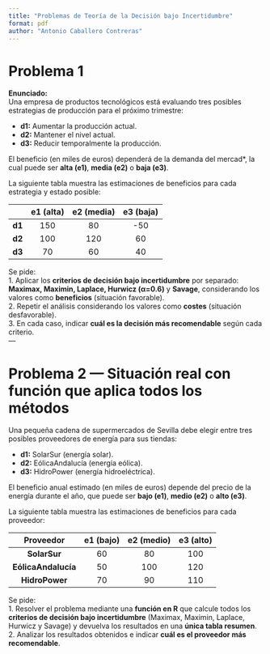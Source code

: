 ---
title: "Problemas de Teoría de la Decisión bajo Incertidumbre"
format: pdf
author: "Antonio Caballero Contreras"
---

# Problema 1 

**Enunciado:**  
Una empresa de productos tecnológicos está evaluando tres posibles estrategias de producción para el próximo trimestre:  

- **d1:** Aumentar la producción actual.  
- **d2:** Mantener el nivel actual.  
- **d3:** Reducir temporalmente la producción.  

El beneficio (en miles de euros) dependerá de la demanda del mercad*, la cual puede ser **alta (e1)**, **media (e2)** o **baja (e3)**.  

La siguiente tabla muestra las estimaciones de beneficios para cada estrategia y estado posible:

|        | e1 (alta) | e2 (media) | e3 (baja) |
|:------:|:----------:|:-----------:|:-----------:|
| **d1** | 150        | 80          | -50         |
| **d2** | 100        | 120         | 60          |
| **d3** | 70         | 60          | 40          |

Se pide:  
1. Aplicar los **criterios de decisión bajo incertidumbre** por separado: **Maximax, Maximin, Laplace, Hurwicz (α=0.6)** y **Savage**, considerando los valores como **beneficios** (situación favorable).  
2. Repetir el análisis considerando los valores como **costes** (situación desfavorable).  
3. En cada caso, indicar **cuál es la decisión más recomendable** según cada criterio.  
---

# Problema 2 — Situación real con función que aplica todos los métodos

Una pequeña cadena de supermercados de Sevilla debe elegir entre tres posibles proveedores de energía para sus tiendas:  

- **d1:** SolarSur (energía solar).  
- **d2:** EólicaAndalucía (energía eólica).  
- **d3:** HidroPower (energía hidroeléctrica).  

El beneficio anual estimado (en miles de euros) depende del precio de la energía durante el año, que puede ser **bajo (e1)**, **medio (e2)** o **alto (e3)**.  

La siguiente tabla muestra las estimaciones de beneficios para cada proveedor:

| Proveedor           | e1 (bajo) | e2 (medio) | e3 (alto) |
|:--------------------:|:----------:|:-----------:|:-----------:|
| **SolarSur**         | 60         | 80          | 100         |
| **EólicaAndalucía**  | 50         | 100         | 120         |
| **HidroPower**       | 70         | 90          | 110         |

Se pide:  
1. Resolver el problema mediante una **función en R** que calcule todos los **criterios de decisión bajo incertidumbre** (Maximax, Maximin, Laplace, Hurwicz y Savage) y devuelva los resultados en una **única tabla resumen**.  
2. Analizar los resultados obtenidos e indicar **cuál es el proveedor más recomendable**.  
